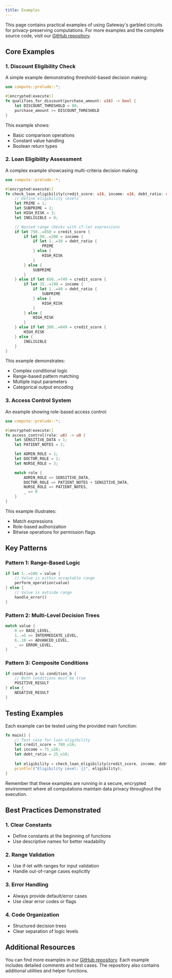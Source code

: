 ```yaml
---
title: Examples
---
```


This page contains practical examples of using Gateway's garbled circuits for privacy-preserving computations. For more examples and the complete source code, visit our [GitHub repository](https://github.com/Gateway-DAO/gvm/tree/main/compute/examples).

## Core Examples

### 1. Discount Eligibility Check
A simple example demonstrating threshold-based decision making:

```rust
use compute::prelude::*;

#[encrypted(execute)]
fn qualifies_for_discount(purchase_amount: u16) -> bool {
    let DISCOUNT_THRESHOLD = 80;
    purchase_amount >= DISCOUNT_THRESHOLD
}
```

This example shows:

- Basic comparison operations
- Constant value handling
- Boolean return types

### 2. Loan Eligibility Assessment
A complex example showcasing multi-criteria decision making:

```rust
use compute::prelude::*;

#[encrypted(execute)]
fn check_loan_eligibility(credit_score: u16, income: u16, debt_ratio: u16) -> u8 {
    // Define eligibility levels
    let PRIME = 1;
    let SUBPRIME = 2;
    let HIGH_RISK = 3;
    let INELIGIBLE = 0;

    // Nested range checks with if-let expressions
    if let 750..=850 = credit_score {
        if let 50..=200 = income {
            if let 1..=30 = debt_ratio {
                PRIME
            } else {
                HIGH_RISK
            }
        } else {
            SUBPRIME
        }
    } else if let 650..=749 = credit_score {
        if let 35..=199 = income {
            if let 1..=40 = debt_ratio {
                SUBPRIME
            } else {
                HIGH_RISK
            }
        } else {
            HIGH_RISK
        }
    } else if let 300..=649 = credit_score {
        HIGH_RISK
    } else {
        INELIGIBLE
    }
}
```

This example demonstrates:

- Complex conditional logic
- Range-based pattern matching
- Multiple input parameters
- Categorical output encoding

### 3. Access Control System
An example showing role-based access control:

```rust
use compute::prelude::*;

#[encrypted(execute)]
fn access_control(role: u8) -> u8 {
    let SENSITIVE_DATA = 1;
    let PATIENT_NOTES = 2;

    let ADMIN_ROLE = 1;
    let DOCTOR_ROLE = 2;
    let NURSE_ROLE = 3;

    match role {
        ADMIN_ROLE => SENSITIVE_DATA,
        DOCTOR_ROLE => PATIENT_NOTES + SENSITIVE_DATA,
        NURSE_ROLE => PATIENT_NOTES,
        _ => 0
    }
}
```

This example illustrates:

- Match expressions
- Role-based authorization
- Bitwise operations for permission flags

## Key Patterns
### Pattern 1: Range-Based Logic

```rust
if let 1..=100 = value {
    // Value is within acceptable range
    perform_operation(value)
} else {
    // Value is outside range
    handle_error()
}
```

### Pattern 2: Multi-Level Decision Trees

```rust
match value {
    0 => BASE_LEVEL,
    1..=5 => INTERMEDIATE_LEVEL,
    6..10 => ADVANCED_LEVEL,
    _ => ERROR_LEVEL,
}
```

### Pattern 3: Composite Conditions

```rust
if condition_a && condition_b {
    // Both conditions must be true
    POSITIVE_RESULT
} else {
    NEGATIVE_RESULT
}
```

## Testing Examples
Each example can be tested using the provided main function:

```rust
fn main() {
    // Test case for loan eligibility
    let credit_score = 780_u16;
    let income = 75_u16;
    let debt_ratio = 25_u16;
    
    let eligibility = check_loan_eligibility(credit_score, income, debt_ratio);
    println!("Eligibility Level: {}", eligibility);
}
```

Remember that these examples are running in a secure, encrypted environment where all computations maintain data privacy throughout the execution.

## Best Practices Demonstrated

### 1. Clear Constants

- Define constants at the beginning of functions
- Use descriptive names for better readability

### 2. Range Validation

- Use if-let with ranges for input validation
- Handle out-of-range cases explicitly

### 3. Error Handling

- Always provide default/error cases
- Use clear error codes or flags

### 4. Code Organization

- Structured decision trees
- Clear separation of logic levels

## Additional Resources

You can find more examples in our [GitHub repository](https://github.com/Gateway-DAO/gvm/tree/main/compute/examples). Each example includes detailed comments and test cases. The repository also contains additional utilities and helper functions.